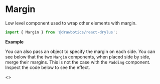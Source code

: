 

# Margin
Low level component used to wrap other elements with margin.
```jsx
import { Margin } from '@drawbotics/react-drylus';
```

__Example__
<Playground component={Margin}>
  <div style={{ border: '1px solid red', display: 'inline-block' }}>
    <Margin>
      <div style={{ background: 'green', height: 100, width: 100 }} />
    </Margin>
  </div>
</Playground>

You can also pass an object to specify the margin on each side. You can see below that the two `Margin` components, when placed side by side, merge their margins. This is not the case with the `Padding` component. Inspect the code below to see the effect.

<Playground>
  <>
    <Margin size={{
      top: Sizes.LARGE,
      bottom: Sizes.LARGE,
      left: Sizes.EXTRA_SMALL,
    }}>
      <div style={{ background: 'green', height: 100, width: 100 }} />
    </Margin>
    <Margin size={{
      top: Sizes.LARGE,
      bottom: Sizes.EXTRA_SMALL,
      left: Sizes.MASSIVE,
    }}>
      <div style={{ background: 'green', height: 100, width: 100 }} />
    </Margin>
  </>
</Playground>
